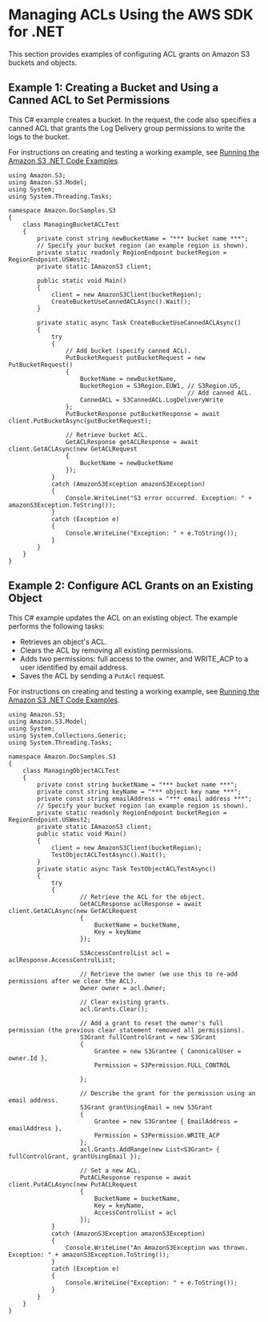 # Managing ACLs Using the AWS SDK for \.NET<a name="acl-using-dot-net-sdk"></a>

This section provides examples of configuring ACL grants on Amazon S3 buckets and objects\.

## Example 1: Creating a Bucket and Using a Canned ACL to Set Permissions<a name="set-acl-dot-net-create-resource-example1"></a>

This C\# example creates a bucket\. In the request, the code also specifies a canned ACL that grants the Log Delivery group permissions to write the logs to the bucket\.

 For instructions on creating and testing a working example, see [Running the Amazon S3 \.NET Code Examples](UsingTheMPDotNetAPI.md#TestingDotNetApiSamples)\. 

```
using Amazon.S3;
using Amazon.S3.Model;
using System;
using System.Threading.Tasks;

namespace Amazon.DocSamples.S3
{
    class ManagingBucketACLTest
    {
        private const string newBucketName = "*** bucket name ***"; 
        // Specify your bucket region (an example region is shown).
        private static readonly RegionEndpoint bucketRegion = RegionEndpoint.USWest2;
        private static IAmazonS3 client;

        public static void Main()
        {
            client = new AmazonS3Client(bucketRegion);
            CreateBucketUseCannedACLAsync().Wait();
        }

        private static async Task CreateBucketUseCannedACLAsync()
        {
            try
            {
                // Add bucket (specify canned ACL).
                PutBucketRequest putBucketRequest = new PutBucketRequest()
                {
                    BucketName = newBucketName,
                    BucketRegion = S3Region.EUW1, // S3Region.US,
                                                  // Add canned ACL.
                    CannedACL = S3CannedACL.LogDeliveryWrite
                };
                PutBucketResponse putBucketResponse = await client.PutBucketAsync(putBucketRequest);

                // Retrieve bucket ACL.
                GetACLResponse getACLResponse = await client.GetACLAsync(new GetACLRequest
                {
                    BucketName = newBucketName
                });
            }
            catch (AmazonS3Exception amazonS3Exception)
            {
                Console.WriteLine("S3 error occurred. Exception: " + amazonS3Exception.ToString());
            }
            catch (Exception e)
            {
                Console.WriteLine("Exception: " + e.ToString());
            }
        }
    }
}
```

## Example 2: Configure ACL Grants on an Existing Object<a name="set-acl-dot-net-create-resource-example"></a>

This C\# example updates the ACL on an existing object\. The example performs the following tasks:
+ Retrieves an object's ACL\.
+ Clears the ACL by removing all existing permissions\.
+ Adds two permissions: full access to the owner, and WRITE\_ACP to a user identified by email address\.
+ Saves the ACL by sending a `PutAcl` request\.

 For instructions on creating and testing a working example, see [Running the Amazon S3 \.NET Code Examples](UsingTheMPDotNetAPI.md#TestingDotNetApiSamples)\. 

```
using Amazon.S3;
using Amazon.S3.Model;
using System;
using System.Collections.Generic;
using System.Threading.Tasks;

namespace Amazon.DocSamples.S3
{
    class ManagingObjectACLTest
    {
        private const string bucketName = "*** bucket name ***"; 
        private const string keyName = "*** object key name ***"; 
        private const string emailAddress = "*** email address ***";
        // Specify your bucket region (an example region is shown).
        private static readonly RegionEndpoint bucketRegion = RegionEndpoint.USWest2;
        private static IAmazonS3 client;
        public static void Main()
        {
            client = new AmazonS3Client(bucketRegion);
            TestObjectACLTestAsync().Wait();
        }
        private static async Task TestObjectACLTestAsync()
        {
            try
            {
                    // Retrieve the ACL for the object.
                    GetACLResponse aclResponse = await client.GetACLAsync(new GetACLRequest
                    {
                        BucketName = bucketName,
                        Key = keyName
                    });

                    S3AccessControlList acl = aclResponse.AccessControlList;

                    // Retrieve the owner (we use this to re-add permissions after we clear the ACL).
                    Owner owner = acl.Owner;

                    // Clear existing grants.
                    acl.Grants.Clear();

                    // Add a grant to reset the owner's full permission (the previous clear statement removed all permissions).
                    S3Grant fullControlGrant = new S3Grant
                    {
                        Grantee = new S3Grantee { CanonicalUser = owner.Id },
                        Permission = S3Permission.FULL_CONTROL
                        
                    };

                    // Describe the grant for the permission using an email address.
                    S3Grant grantUsingEmail = new S3Grant
                    {
                        Grantee = new S3Grantee { EmailAddress = emailAddress },
                        Permission = S3Permission.WRITE_ACP
                    };
                    acl.Grants.AddRange(new List<S3Grant> { fullControlGrant, grantUsingEmail });
 
                    // Set a new ACL.
                    PutACLResponse response = await client.PutACLAsync(new PutACLRequest
                    {
                        BucketName = bucketName,
                        Key = keyName,
                        AccessControlList = acl
                    });
            }
            catch (AmazonS3Exception amazonS3Exception)
            {
                Console.WriteLine("An AmazonS3Exception was thrown. Exception: " + amazonS3Exception.ToString());
            }
            catch (Exception e)
            {
                Console.WriteLine("Exception: " + e.ToString());
            }
        }
    }
}
```